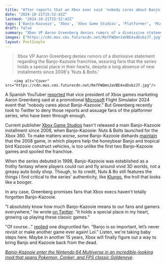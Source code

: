 ```yaml
---
title: "After reports that an Xbox exec said 'nobody cares about Banjo-Kazooie,' he's correcting the record: 'I absolutely know how much Banjo-Kazooie means to our fans'"
date: "2024-10-21T15:52:42Z"
lastmod: "2024-10-21T15:52:42Z"
tags: ['Banjo-Kazooie', 'Xbox', 'Xbox Game Studios', 'Platformer', 'Microsoft Flight Simulator', 'Nuts & Bolts', 'Gaming Industry', 'Twitter', 'YouTube']
draft: false
summary: "Xbox VP Aaron Greenberg denies rumors of a dismissive statement regarding the Banjo-Kazooie franchise, assuring fans that the series holds a special place in their hearts, despite a long absence of new installments since 2008's 'Nuts & Bolts.'"
images: ["https://cdn.mos.cms.futurecdn.net/RefFWQmnJaVBE4xdDvbzJT.jpg"]
layout: PostSimple
---
```

> Xbox VP Aaron Greenberg denies rumors of a dismissive statement regarding the Banjo-Kazooie franchise, assuring fans that the series holds a special place in their hearts, despite a long absence of new installments since 2008's 'Nuts & Bolts.'


        <img alt="Cover" src="https://cdn.mos.cms.futurecdn.net/RefFWQmnJaVBE4xdDvbzJT.jpg"/>
        
A Spanish YouTuber [<u>reported</u>](https://www.youtube.com/watch?v=grOU1_xWV7A) that vice president of Xbox games marketing Aaron Greenberg said at a promotional [Microsoft](https://www.gamesradar.com/tag/microsoft/) Flight Simulator 2024 event that "nobody cares about Banjo-Kazooie." But Greenberg recently took to Twitter to deny those reports and assuage fans of the platformer series, who have been through enough. 

Current publisher [Xbox Game Studios](https://www.gamesradar.com/tag/xbox-game-studios/) hasn't released a main Banjo-Kazooie installment since 2008, when Banjo-Kazooie: Nuts & Bolts launched for the Xbox 360. To make matters worse, some Banjo-Kazooie diehards [<u>maintain</u>](https://www.reddit.com/r/BanjoKazooie/comments/147h6x8/why_do_people_not_like_nuts_and_bolts/) that the 2008 game, in which players help the honeybear Banjo and tropical bird Kazooie construct vehicles, is too unlike the first two Banjo-Kazooie games and spoiled the franchise. 

When the series debuted in 1998, Banjo-Kazooie was established as a frothy fantasy where players could run and fly around vivid 3D worlds, not a greasy auto body shop. Though, to its credit, Nuts & Bo still features the things I find critical to the series' authenticity, like [<u>Klungo</u>](https://banjokazooie.fandom.com/wiki/Klungo), the troll that looks like a booger. 

In any case, Greenberg promises fans that Xbox execs haven't totally forgotten Banjo-Kazooie. 

"I absolutely know how much Banjo-Kazooie means to our fans and gamers everywhere," he wrote [<u>on Twitter</u>](https://x.com/aarongreenberg/status/1848078652850004009). "It holds a special place in my heart, growing up playing these classic games."

"Of course…" [<u>replied</u>](https://x.com/SMS3410/status/1848082144448676228) one disgruntled fan. "Banjo is so important, let’s never revisit or make another game ever again! Lol." Listen, we're taking baby steps here. Maybe in another 15 years, Xbox will finally figure out a way to bring Banjo and Kazooie back from the dead. 

[<u><em>Banjo-Kazooie enter the Nintendo 64 Multiverse in an incredible-looking mod that spans Pokemon, Conker, and FPS classic Goldeneye</em></u>](https://www.gamesradar.com/games/platformer/banjo-kazooie-enter-the-nintendo-64-multiverse-in-an-incredible-looking-mod-that-spans-pokemon-conker-and-fps-classic-goldeneye/).
        